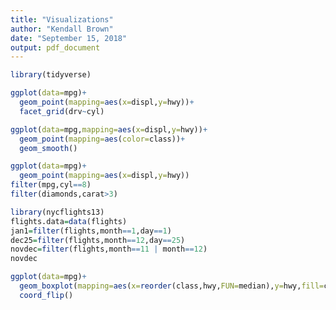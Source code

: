 ---
title: "Visualizations"
author: "Kendall Brown"
date: "September 15, 2018"
output: pdf_document
---

```{r}
library(tidyverse)
```
```{r}
ggplot(data=mpg)+
  geom_point(mapping=aes(x=displ,y=hwy))+
  facet_grid(drv~cyl)
```
```{r}
ggplot(data=mpg,mapping=aes(x=displ,y=hwy))+
  geom_point(mapping=aes(color=class))+
  geom_smooth()
```
```{r}
ggplot(data=mpg)+
  geom_point(mapping=aes(x=displ,y=hwy))
filter(mpg,cyl==8)
filter(diamonds,carat>3)
```
```{r}
library(nycflights13)
flights.data=data(flights)
jan1=filter(flights,month==1,day==1)
dec25=filter(flights,month==12,day==25)
novdec=filter(flights,month==11 | month==12)
novdec
```
```{r}
ggplot(data=mpg)+
  geom_boxplot(mapping=aes(x=reorder(class,hwy,FUN=median),y=hwy,fill=class))+
  coord_flip()
```